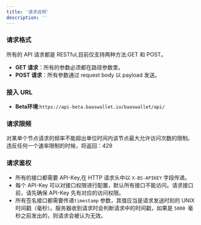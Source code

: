 ```yaml
---
title: '请求说明'
description: ''
---
```


### 请求格式

所有的 API 请求都是 RESTful,目前仅支持两种方法:GET 和 POST。

*  **GET 请求**：所有的参数必须都在路径参数里。
* **POST 请求**：所有参数通过 request body 以 payload 发送。

### 接入 URL

- **Beta环境**:`https://api-beta.baaswallet.io/baaswallet/api/`

### 请求限频

对某单个节点请求的频率不能超出单位时间内该节点最大允许访问次数的限制。
违反任何一个速率限制的时候，将返回：429

### 请求鉴权

- 所有的接口都需要 API-Key,在 HTTP 请求头中以 `X-BS-APIKEY` 字段传递。
- 每个 API-Key 可以对接口权限进行配置，默认所有接口不能访问。请求接口前，请先确保 API-Key 先有对应的访问权限。
- 所有签名接口都需要传递`timestamp` 参数，其值应当是请求发送时刻的 UNIX 时间戳（毫秒）。服务器收到请求时会判断请求中的时间戳，如果是 `5000 `毫秒之前发出的，则请求会被认为无效。
